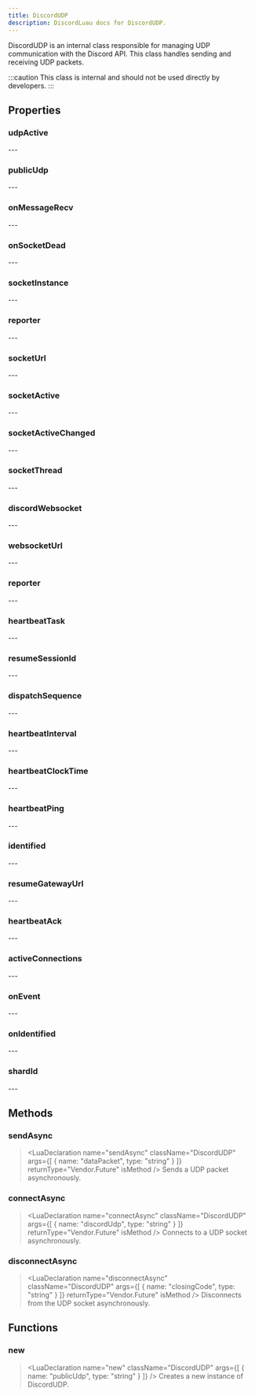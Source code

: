 ```yaml
---
title: DiscordUDP
description: DiscordLuau docs for DiscordUDP.
---
```

[//]: # (This file was automatically compiled through the Generator luau code under this repository)
[//]: # (if you want to edit the documentation of discord-luau, please write changes)
[//]: # (to the discord-luau repository itself, we extract the comments from discord-luau and translate)
[//]: # (them into markdown files that Nextra can interpret!)

[//]: # (----- DOCUMENT IMPORTS ----- )


[//]: # (----- DOCUMENT DESCRIPTION ----- )

DiscordUDP is an internal class responsible for managing UDP communication with the Discord API. This class handles sending and receiving UDP packets.

:::caution
This class is internal and should not be used directly by developers.
:::

[//]: # (----- DOCUMENT PROPERTIES ----- )

## Properties

### udpActive

<LuaProperty name="DiscordUDP.udpActive" type="boolean" />
---
	
### publicUdp

<LuaProperty name="DiscordUDP.publicUdp" type="Nstring" />
---
	
### onMessageRecv

<LuaProperty name="DiscordUDP.onMessageRecv" type="Vendor.Signal<string>" />
---
	
### onSocketDead

<LuaProperty name="DiscordUDP.onSocketDead" type="Vendor.Signal<number>" />
---
	
### socketInstance

<LuaProperty name="DiscordUDP.socketInstance" type="WebSocket" />
---
	
### reporter

<LuaProperty name="DiscordUDP.reporter" type="Vendor.Console" />
---
	
### socketUrl

<LuaProperty name="DiscordUDP.socketUrl" type="string" />
---
	
### socketActive

<LuaProperty name="DiscordUDP.socketActive" type="string" />
---
	
### socketActiveChanged

<LuaProperty name="DiscordUDP.socketActiveChanged" type="Vendor.Signal<boolean>" />
---
	
### socketThread

<LuaProperty name="DiscordUDP.socketThread" type="thread?" />
---
	
### discordWebsocket

<LuaProperty name="DiscordUDP.discordWebsocket" type="Network.DiscordWebsocket" />
---
	
### websocketUrl

<LuaProperty name="DiscordUDP.websocketUrl" type="string" />
---
	
### reporter

<LuaProperty name="DiscordUDP.reporter" type="Vendor.Console" />
---
	
### heartbeatTask

<LuaProperty name="DiscordUDP.heartbeatTask" type="thread?" />
---
	
### resumeSessionId

<LuaProperty name="DiscordUDP.resumeSessionId" type="string" />
---
	
### dispatchSequence

<LuaProperty name="DiscordUDP.dispatchSequence" type="number" />
---
	
### heartbeatInterval

<LuaProperty name="DiscordUDP.heartbeatInterval" type="number" />
---
	
### heartbeatClockTime

<LuaProperty name="DiscordUDP.heartbeatClockTime" type="number" />
---
	
### heartbeatPing

<LuaProperty name="DiscordUDP.heartbeatPing" type="number" />
---
	
### identified

<LuaProperty name="DiscordUDP.identified" type="boolean?" />
---
	
### resumeGatewayUrl

<LuaProperty name="DiscordUDP.resumeGatewayUrl" type="string" />
---
	
### heartbeatAck

<LuaProperty name="DiscordUDP.heartbeatAck" type="boolean?" />
---
	
### activeConnections

<LuaProperty name="DiscordUDP.activeConnections" type="{ unknown }" />
---
	
### onEvent

<LuaProperty name="DiscordUDP.onEvent" type="Vendor.Signal<string, { [any]: any }>" />
---
	
### onIdentified

<LuaProperty name="DiscordUDP.onIdentified" type="Vendor.Signal" />
---
	
### shardId

<LuaProperty name="DiscordUDP.shardId" type="number" />
---
	

[//]: # (----- DOCUMENT METHODS ----- )

## Methods

### sendAsync

> <LuaDeclaration name="sendAsync" className="DiscordUDP" args={[ { name: "dataPacket", type: "string" } ]} returnType="Vendor.Future" isMethod />
Sends a UDP packet asynchronously.
### connectAsync

> <LuaDeclaration name="connectAsync" className="DiscordUDP" args={[ { name: "discordUdp", type: "string" } ]} returnType="Vendor.Future" isMethod />
Connects to a UDP socket asynchronously.
### disconnectAsync

> <LuaDeclaration name="disconnectAsync" className="DiscordUDP" args={[ { name: "closingCode", type: "string" } ]} returnType="Vendor.Future" isMethod />
Disconnects from the UDP socket asynchronously.

[//]: # (----- DOCUMENT FUNCTIONS ----- )

## Functions

### new

> <LuaDeclaration name="new" className="DiscordUDP" args={[ { name: "publicUdp", type: "string" } ]} />
Creates a new instance of DiscordUDP.

